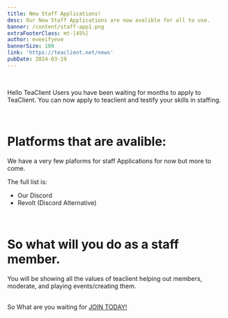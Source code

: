 ```yaml
---
title: New Staff Applications!
desc: Our New Staff Applications are now avalible for all to use.
banner: /content/staff-app1.png
extraFooterClass: mt-[45%]
author: eveeifyeve
bannerSize: 100
link: 'https://teaclient.net/news'
pubDate: 2024-03-19
---
```



<br/>

Hello TeaClient Users you have been waiting for months to apply to TeaClient. 
You can now apply to teaclient and testify your skills in staffing.

<br/>


# Platforms that are avalible:

We have a very few plaforms for staff Applications for now but more to come.


The full list is:
<div class="bg-linear-to-br bg-clip-text text-transparent">
 <ul class="list-disc list-inside">
    <li class="text-indigo-500">Our Discord</li>
    <li class="text-red-600">Revolt (Discord Alternative)</li>
 </ul>
</div>

<br/>

# So what will you do as a staff member.


You will be showing all the values of teaclient helping out members, moderate, and playing events/creating them.

<br/>

<div class="bg-linear-to-br from-violet-200 to-green-200 bg-clip-text text-transparent">
So What are you waiting for <a href="/apply" class="bg-linear-to-br from-blue-600 to-purple-600 bg-clip-text text-transparent">JOIN TODAY!</a>
</div>